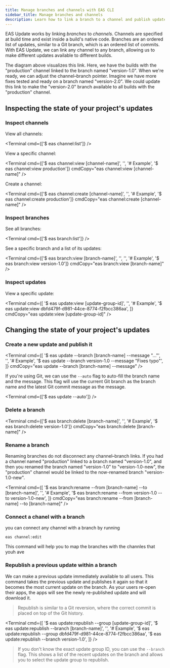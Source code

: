 ```yaml
---
title: Manage branches and channels with EAS CLI
sidebar_title: Manage branches and channels
description: Learn how to link a branch to a channel and publish updates with EAS CLI.
---
```



EAS Update works by linking _branches_ to _channels_. Channels are specified at build time and exist inside a build's native code. Branches are an ordered list of updates, similar to a Git branch, which is an ordered list of commits. With EAS Update, we can link any channel to any branch, allowing us to make different updates available to different builds.

<ContentSpotlight
  alt='Channel "production" linked to branch "version-1.0"'
  src="/static/images/eas-update/channel-branch-link.png"
/>

The diagram above visualizes this link. Here, we have the builds with the "production" channel linked to the branch named "version-1.0". When we're ready, we can adjust the channel–branch pointer. Imagine we have more fixes tested and ready on a branch named "version-2.0". We could update this link to make the "version-2.0" branch available to all builds with the "production" channel.

<ContentSpotlight
  alt='Channel "production" linked to branch "version-2.0"'
  src="/static/images/eas-update/channel-branch-link-2.png"
/>

## Inspecting the state of your project's updates

### Inspect channels

View all channels:

<Terminal cmd={['$ eas channel:list']} />

View a specific channel:

<Terminal
  cmd={['$ eas channel:view [channel-name]', '', '# Example', '$ eas channel:view production']}
  cmdCopy="eas channel:view [channel-name]"
/>

Create a channel:

<Terminal
  cmd={['$ eas channel:create [channel-name]', '', '# Example', '$ eas channel:create production']}
  cmdCopy="eas channel:create [channel-name]"
/>

### Inspect branches

See all branches:

<Terminal cmd={['$ eas branch:list']} />

See a specific branch and a list of its updates:

<Terminal
  cmd={['$ eas branch:view [branch-name]', '', '', '# Example', '$ eas branch:view version-1.0']}
  cmdCopy="eas branch:view [branch-name]"
/>

### Inspect updates

View a specific update:

<Terminal
  cmd={[
    '$ eas update:view [update-group-id]',
    '',
    '# Example',
    '$ eas update:view dbfd479f-d981-44ce-8774-f2fbcc386aa',
  ]}
  cmdCopy="eas update:view [update-group-id]"
/>

## Changing the state of your project's updates

### Create a new update and publish it

<Terminal
  cmd={[
    '$ eas update --branch [branch-name] --message "..."',
    '',
    '# Example',
    '$ eas update --branch version-1.0 --message "Fixes typo"',
  ]}
  cmdCopy="eas update --branch [branch-name] --message"
/>

If you're using Git, we can use the `--auto` flag to auto-fill the branch name and the message. This flag will use the current Git branch as the branch name and the latest Git commit message as the message.

<Terminal cmd={['$ eas update --auto']} />

### Delete a branch

<Terminal
  cmd={['$ eas branch:delete [branch-name]', '', '# Example', '$ eas branch:delete version-1.0']}
  cmdCopy="eas branch:delete [branch-name]"
/>

### Rename a branch

Renaming branches do not disconnect any channel–branch links. If you had a channel named "production" linked to a branch named "version-1.0", and then you renamed the branch named "version-1.0" to "version-1.0-new", the "production" channel would be linked to the now-renamed branch "version-1.0-new".

<Terminal
  cmd={[
    '$ eas branch:rename --from [branch-name] --to [branch-name]',
    '',
    '# Example',
    '$ eas branch:rename --from version-1.0 --to version-1.0-new',
  ]}
  cmdCopy="eas branch:rename --from [branch-name] --to [branch-name]"
/>

### Connect a chanel with a branch 

you can connect any channel with a branch by running 

```
eas channel:edit
```

This command will help you to map the branches with the channles that youh ave

### Republish a previous update within a branch

We can make a previous update immediately available to all users. This command takes the previous update and publishes it again so that it becomes the most current update on the branch. As your users re-open their apps, the apps will see the newly re-published update and will download it.

> Republish is similar to a Git reversion, where the correct commit is placed on top of the Git history.

<Terminal
  cmd={[
    '$ eas update:republish --group [update-group-id]',
    '$ eas update:republish --branch [branch-name]',
    '',
    '# Example',
    '$ eas update:republish --group dbfd479f-d981-44ce-8774-f2fbcc386aa',
    '$ eas update:republish --branch version-1.0',
  ]}
/>

> If you don't know the exact update group ID, you can use the `--branch` flag. This shows a list of the recent updates on the branch and allows you to select the update group to republish.
